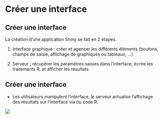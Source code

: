 # Créer une interface {.backgroundTitre}

## Créer une interface {.backgroundTitre}

La création d'une application Shiny se fait en 2 étapes.

1.  Interface graphique : créer et agencer les différents éléments (boutons, champs de saisie, affichage de graphiques ou tableaux, …)

2.  Serveur : récupérer les paramètres saisies dans l'interface, écrire les traitements R, et afficher les résultats

## Créer une interface {.backgroundTitre}

-   Les utilisateurs manipulent l'interface, le serveur actualise l'affichage des résultats sur l'interface via du code R.

![](img/clipboard-creer1.png){fig-align="center"}
